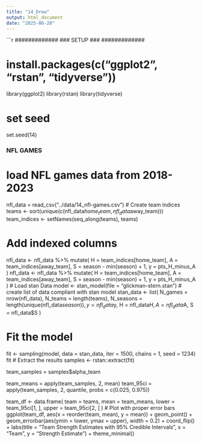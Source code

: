```yaml
---
title: "14_Drew"
output: html_document
date: "2025-06-20"
---
```


```r
#############
### SETUP ###
#############

# install.packages(c("ggplot2", "rstan", "tidyverse"))
library(ggplot2)
library(rstan)
library(tidyverse)

# set seed
set.seed(14)

#################
### NFL GAMES ###
#################

# load NFL games data from 2018-2023
nfl_data = read_csv("../data/14_nfl-games.csv")
# Create team indices
teams <- sort(unique(c(nfl_data$home_team, nfl_data$away_team)))
team_indices <- setNames(seq_along(teams), teams)

# Add indexed columns
nfl_data <- nfl_data %>%
  mutate(
    H = team_indices[home_team],
    A = team_indices[away_team],
    S = season - min(season) + 1,
    y = pts_H_minus_A
  )
nfl_data <- nfl_data %>%
  mutate(
    H = team_indices[home_team],
    A = team_indices[away_team],
    S = season - min(season) + 1,
    y = pts_H_minus_A
  )
# Load stan Data
model <- stan_model(file = "glickman-stern.stan")
# create list  of data compliant with stan model
stan_data <- list(
  N_games = nrow(nfl_data),
  N_teams = length(teams),
  N_seasons = length(unique(nfl_data$season)),
  y = nfl_data$y,
  H = nfl_data$H,
  A = nfl_data$A,
  S = nfl_data$S
)

# Fit the model
fit <- sampling(model, data = stan_data, iter = 1500, chains = 1, seed = 1234)
fit
# Extract the results
samples <- rstan::extract(fit)

team_samples = samples$alpha_team

team_means = apply(team_samples, 2, mean)
team_95ci = apply(team_samples, 2, quantile, probs = c(0.025, 0.975))

team_df <- data.frame(
  team = teams,
  mean = team_means,
  lower = team_95ci[1, ],
  upper = team_95ci[2, ]
)
# Plot with proper error bars
ggplot(team_df, aes(x = reorder(team, mean), y = mean)) +
  geom_point() +
  geom_errorbar(aes(ymin = lower, ymax = upper), width = 0.2) +
  coord_flip() +
  labs(title = "Team Strength Estimates with 95% Credible Intervals",
       x = "Team",
       y = "Strength Estimate") +
  theme_minimal()




